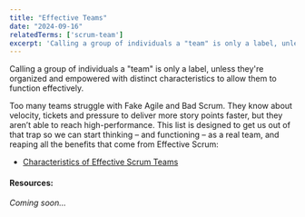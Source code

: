 ```yaml
---
title: "Effective Teams"
date: "2024-09-16"
relatedTerms: ['scrum-team']
excerpt: 'Calling a group of individuals a "team" is only a label, unless they're organized and'
---
```


Calling a group of individuals a "team" is only a label, unless they're organized and empowered with distinct characteristics to allow them to function effectively.

Too many teams struggle with Fake Agile and Bad Scrum. They know about velocity, tickets and pressure to deliver more story points faster, but they aren’t able to reach high-performance. This list is designed to get us out of that trap so we can start thinking – and functioning – as a real team, and reaping all the benefits that come from Effective Scrum:
<LinkList heading = "Agile Pain Relief Blog Entries">
- [Characteristics of Effective Scrum Teams](/blog/characteristics-of-effective-scrum-teams)
</LinkList>

#### Resources:

_Coming soon..._

